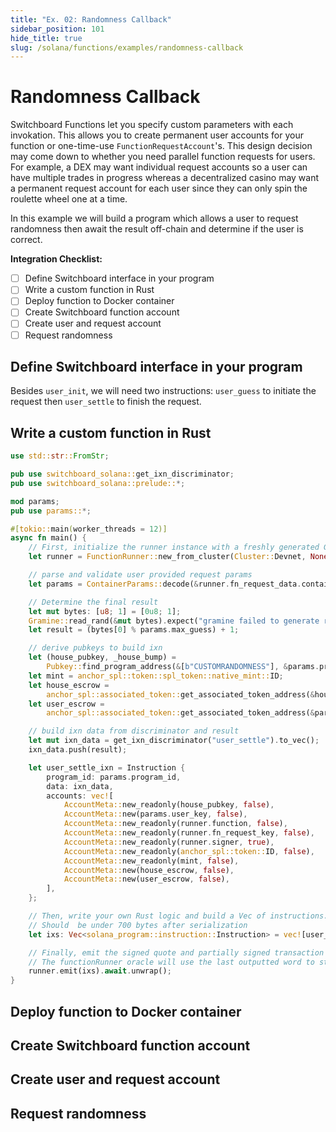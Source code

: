 ```yaml
---
title: "Ex. 02: Randomness Callback"
sidebar_position: 101
hide_title: true
slug: /solana/functions/examples/randomness-callback
---
```




# Randomness Callback

Switchboard Functions let you specify custom parameters with each invokation. This allows you to create
permanent user accounts for your function or one-time-use `FunctionRequestAccount`'s. This design decision
may come down to whether you need parallel function requests for users. For example, a DEX may want individual
request accounts so a user can have multiple trades in progress whereas a decentralized casino may want a
permanent request account for each user since they can only spin the roulette wheel one at a time.

In this example we will build a program which allows a user to request randomness then await the result
off-chain and determine if the user is correct.

**Integration Checklist:**

- [ ] Define Switchboard interface in your program
- [ ] Write a custom function in Rust
- [ ] Deploy function to Docker container
- [ ] Create Switchboard function account
- [ ] Create user and request account
- [ ] Request randomness

## Define Switchboard interface in your program

Besides `user_init`, we will need two instructions: `user_guess` to initiate the request then `user_settle` to finish the request.

## Write a custom function in Rust

```rust
use std::str::FromStr;

pub use switchboard_solana::get_ixn_discriminator;
pub use switchboard_solana::prelude::*;

mod params;
pub use params::*;

#[tokio::main(worker_threads = 12)]
async fn main() {
    // First, initialize the runner instance with a freshly generated Gramine keypair
    let runner = FunctionRunner::new_from_cluster(Cluster::Devnet, None).unwrap();

    // parse and validate user provided request params
    let params = ContainerParams::decode(&runner.fn_request_data.container_params).unwrap();

    // Determine the final result
    let mut bytes: [u8; 1] = [0u8; 1];
    Gramine::read_rand(&mut bytes).expect("gramine failed to generate randomness");
    let result = (bytes[0] % params.max_guess) + 1;

    // derive pubkeys to build ixn
    let (house_pubkey, _house_bump) =
        Pubkey::find_program_address(&[b"CUSTOMRANDOMNESS"], &params.program_id);
    let mint = anchor_spl::token::spl_token::native_mint::ID;
    let house_escrow =
        anchor_spl::associated_token::get_associated_token_address(&house_pubkey, &mint);
    let user_escrow =
        anchor_spl::associated_token::get_associated_token_address(&params.user_key, &mint);

    // build ixn data from discriminator and result
    let mut ixn_data = get_ixn_discriminator("user_settle").to_vec();
    ixn_data.push(result);

    let user_settle_ixn = Instruction {
        program_id: params.program_id,
        data: ixn_data,
        accounts: vec![
            AccountMeta::new_readonly(house_pubkey, false),
            AccountMeta::new(params.user_key, false),
            AccountMeta::new_readonly(runner.function, false),
            AccountMeta::new_readonly(runner.fn_request_key, false),
            AccountMeta::new_readonly(runner.signer, true),
            AccountMeta::new_readonly(anchor_spl::token::ID, false),
            AccountMeta::new_readonly(mint, false),
            AccountMeta::new(house_escrow, false),
            AccountMeta::new(user_escrow, false),
        ],
    };

    // Then, write your own Rust logic and build a Vec of instructions.
    // Should  be under 700 bytes after serialization
    let ixs: Vec<solana_program::instruction::Instruction> = vec![user_settle_ixn];

    // Finally, emit the signed quote and partially signed transaction to the functionRunner oracle
    // The functionRunner oracle will use the last outputted word to stdout as the serialized result. This is what gets executed on-chain.
    runner.emit(ixs).await.unwrap();
}
```

## Deploy function to Docker container

## Create Switchboard function account

## Create user and request account

## Request randomness
